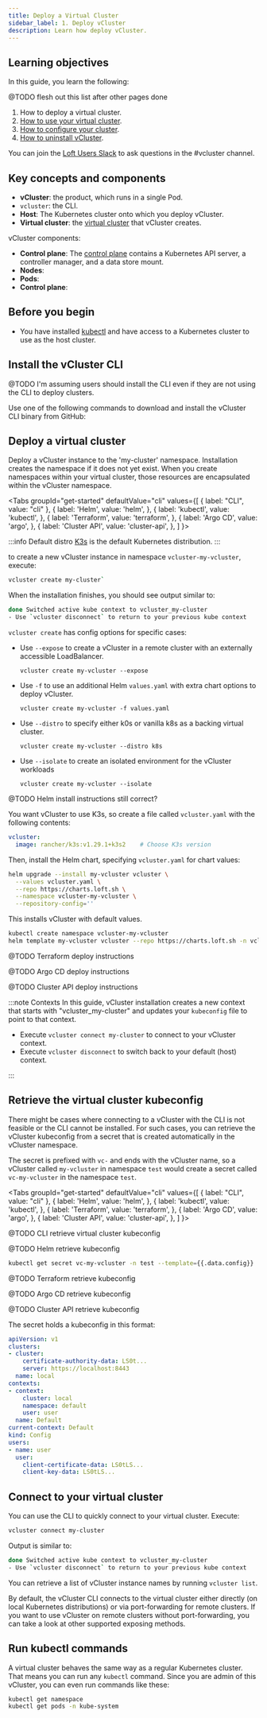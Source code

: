 ```yaml
---
title: Deploy a Virtual Cluster
sidebar_label: 1. Deploy vCluster
description: Learn how deploy vCluster.
---
```




## Learning objectives

In this guide, you learn the following:

@TODO flesh out this list after other pages done 

1. How to deploy a virtual cluster.
1. [How to use your virtual cluster](/get-started/02-use-cluster.mdx).
1. [How to configure your cluster](/get-started/03-configure-cluster.mdx).
1. [How to uninstall vCluster](/get-started/04-cleanup.mdx).

You can join the [Loft Users Slack](https://slack.loft.sh/) to ask questions in the #vcluster channel.

## Key concepts and components

- **vCluster**: the product, which runs in a single Pod.
- `vcluster`: the CLI.
- **Host**: The Kubernetes cluster onto which you deploy vCluster. 
- **Virtual cluster**: the [virtual cluster](/architecture/README.mdx) that vCluster creates.

vCluster components:

- **Control plane**: The [control plane](/architecture/control-plane.mdx) contains a Kubernetes API server, a controller manager, and a data store mount. 
- **Nodes**:
- **Pods**:
- **Control plane**:

## Before you begin

- You have installed [kubectl](https://kubernetes.io/docs/tasks/tools/#kubectl) and have access to a Kubernetes cluster to use as the host cluster.



## Install the vCluster CLI

@TODO I'm assuming users should install the CLI even if they are not using the CLI to deploy clusters.

Use one of the following commands to download and install the vCluster CLI binary from GitHub:

<InstallCLIFragment/>


## Deploy a virtual cluster

Deploy a vCluster instance to the 'my-cluster' namespace. Installation creates the namespace if it does not yet exist. When you create namespaces within your virtual cluster, those resources are encapsulated within the vCluster namespace. 

<Tabs
  groupId="get-started"
  defaultValue="cli"
  values={[
	{ label: "CLI", value: "cli" },
    { label: 'Helm', value: 'helm', },
    { label: 'kubectl', value: 'kubectl', },
    { label: 'Terraform', value: 'terraform', },
    { label: 'Argo CD', value: 'argo', },
    { label: 'Cluster API', value: 'cluster-api', },
  ]
}>
<TabItem value="cli">

:::info Default distro
[K3s](https://k3s.io/) is the default Kubernetes distribution.
:::

to create a new vCluster instance in namespace `vcluster-my-vcluster`, execute:

```bash
vcluster create my-cluster`
```

When the installation finishes, you should see output similar to:

```bash
done Switched active kube context to vcluster_my-cluster
- Use `vcluster disconnect` to return to your previous kube context
```

`vcluster create` has config options for specific cases:

* Use `--expose` to create a vCluster in a remote cluster with an externally accessible LoadBalancer. 

  `vcluster create my-vcluster --expose`

* Use `-f` to use an additional Helm `values.yaml` with extra chart options to deploy vCluster.

  `vcluster create my-vcluster -f values.yaml`

* Use `--distro` to specify either k0s or vanilla k8s as a backing virtual cluster.

  `vcluster create my-vcluster --distro k8s`

* Use `--isolate` to create an isolated environment for the vCluster workloads
  
  `vcluster create my-vcluster --isolate`

</TabItem>
<TabItem value="helm">

@TODO Helm install instructions still correct?

You want vCluster to use K3s, so create a file called `vcluster.yaml` with the following contents:

```yaml
vcluster:
  image: rancher/k3s:v1.29.1+k3s2    # Choose K3s version
```

Then, install the Helm chart, specifying `vcluster.yaml` for chart values:

```bash
helm upgrade --install my-vcluster vcluster \
  --values vcluster.yaml \
  --repo https://charts.loft.sh \
  --namespace vcluster-my-vcluster \
  --repository-config=''
```

</TabItem>
<TabItem value="kubectl">

This installs vCluster with default values.

```bash
kubectl create namespace vcluster-my-vcluster
helm template my-vcluster vcluster --repo https://charts.loft.sh -n vcluster-my-vcluster | kubectl apply -f -
```

</TabItem>
<TabItem value="terraform">

@TODO Terraform deploy instructions

</TabItem>
<TabItem value="argo">

@TODO Argo CD deploy instructions

</TabItem>
<TabItem value="cluster-api">

@TODO Cluster API deploy instructions

</TabItem>
</Tabs>

:::note Contexts
In this guide, vCluster installation creates a new context that starts with "vcluster_my-cluster" and updates your `kubeconfig` file to point to that context. 

* Execute `vcluster connect my-cluster` to connect to your vCluster context.
* Execute `vcluster disconnect` to switch back to your default (host) context.

:::

## Retrieve the virtual cluster kubeconfig

There might be cases where connecting to a vCluster with the CLI is not feasible or the CLI cannot be installed. For such cases, you can retrieve the vCluster kubeconfig from a secret that is created automatically in the vCluster namespace.

The secret is prefixed with `vc-` and ends with the vCluster name, so a vCluster called `my-vcluster` in namespace `test` would create a secret called `vc-my-vcluster` in the namespace `test`. 

<Tabs
  groupId="get-started"
  defaultValue="cli"
  values={[
	{ label: "CLI", value: "cli" },
    { label: 'Helm', value: 'helm', },
    { label: 'kubectl', value: 'kubectl', },
    { label: 'Terraform', value: 'terraform', },
    { label: 'Argo CD', value: 'argo', },
    { label: 'Cluster API', value: 'cluster-api', },
  ]
}>
<TabItem value="cli">

@TODO CLI retrieve virtual cluster kubeconfig

</TabItem>
<TabItem value="helm">

@TODO Helm retrieve kubeconfig

</TabItem>
<TabItem value="kubectl">

```bash
kubectl get secret vc-my-vcluster -n test --template={{.data.config}} | base64 -D
```

</TabItem>
<TabItem value="terraform">

@TODO Terraform retrieve kubeconfig

</TabItem>
<TabItem value="argo">

@TODO Argo CD retrieve kubeconfig

</TabItem>
<TabItem value="cluster-api">

@TODO Cluster API retrieve kubeconfig

</TabItem>
</Tabs>

The secret holds a kubeconfig in this format:

```yaml
apiVersion: v1
clusters:
- cluster:
    certificate-authority-data: LS0t...
    server: https://localhost:8443
  name: local
contexts:
- context:
    cluster: local
    namespace: default
    user: user
  name: Default
current-context: Default
kind: Config
users:
- name: user
  user:
    client-certificate-data: LS0tLS...
    client-key-data: LS0tLS...
```


## Connect to your virtual cluster

You can use the CLI to quickly connect to your virtual cluster. Execute:

```bash
vcluster connect my-cluster
```

Output is similar to:

```bash
done Switched active kube context to vcluster_my-cluster
- Use `vcluster disconnect` to return to your previous kube context
```

You can retrieve a list of vCluster instance names by running `vcluster list`.

By default, the vCluster CLI connects to the virtual cluster either directly (on local Kubernetes distributions) or via port-forwarding for remote clusters. If you want to use vCluster on remote clusters without port-forwarding, you can take a look at other supported exposing methods.

## Run kubectl commands

A virtual cluster behaves the same way as a regular Kubernetes cluster. That means you can run any `kubectl` command. Since you are admin of this vCluster, you can even run commands like these:

```bash
kubectl get namespace
kubectl get pods -n kube-system
```

